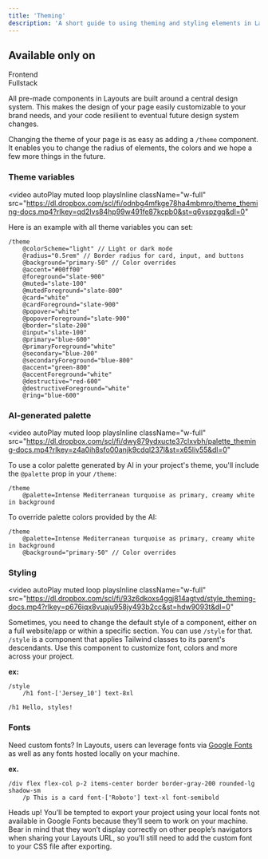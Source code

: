 ```yaml
---
title: 'Theming'
description: 'A short guide to using theming and styling elements in Layouts'
---
```


<div id="line_1" class="justify-start flex mt-[24px] gap-2 mb-[24px] items-center">
	<h2 id="line_2" class="font-medium text-gray-800 text-base">Available only on</h2>
		<div id="line_3" class="border bg-gradient-to-b from-blue-50 via-indigo-100 to-blue-100 border-blue-500/20 rounded-md py-0.5 px-1 h-min flex flex-col shadow-sm shadow-blue-500/20 w-fit items-center">
			<span class="text-[10px] font-medium text-blue-500">Frontend</span>
		</div>
	<div id="line_3" class="border bg-gradient-to-b from-green-50 to-green-100 border-green-500/20 rounded-md py-0.5 px-1 h-min flex flex-col shadow-sm shadow-green-500/20 w-fit items-center">
			<span class="text-[10px] font-medium text-green-700">Fullstack</span>
		</div>
</div>

All pre-made components in Layouts are built around a central design system.
This makes the design of your page easily customizable to your brand needs, and your code resilient to eventual future design system changes.

Changing the theme of your page is as easy as adding a `/theme` component.
It enables you to change the radius of elements, the colors and we hope a few more things in the future. 


### Theme variables

<video
	autoPlay
	muted
	loop
	playsInline
	className="w-full"
	src="https://dl.dropbox.com/scl/fi/odnbg4mfkge78ha4mbmro/theme_theming-docs.mp4?rlkey=qd2lvs84hp99w491fe87kcpb0&st=q6vspzgq&dl=0"
 ></video>


Here is an example with all theme variables you can set:
```syntax Layouts
/theme
	@colorScheme="light" // Light or dark mode
	@radius="0.5rem" // Border radius for card, input, and buttons
	@background="primary-50" // Color overrides
	@accent="#00ff00"
	@foreground="slate-900"
	@muted="slate-100"
	@mutedForeground="slate-800"
	@card="white"
	@cardForeground="slate-900"
	@popover="white"
	@popoverForeground="slate-900"
	@border="slate-200"
	@input="slate-100"
	@primary="blue-600"
	@primaryForeground="white"
	@secondary="blue-200"
	@secondaryForeground="blue-800"
	@accent="green-800"
	@accentForeground="white"
	@destructive="red-600"
	@destructiveForeground="white"
	@ring="blue-600"
```

### AI-generated palette

<video
	autoPlay
	muted
	loop
	playsInline
	className="w-full"
	src="https://dl.dropbox.com/scl/fi/dwy879ydxucte37clxvbh/palette_theming-docs.mp4?rlkey=z4a0ih8sfo00anjk9cdql237l&st=x65liv55&dl=0"
 ></video>

To use a color palette generated by AI in your project's theme, you'll include the `@palette` prop in your `/theme`: 

```syntax Layouts
/theme
	@palette=Intense Mediterranean turquoise as primary, creamy white in background
```

To override palette colors provided by the AI: 
```syntax Layouts
/theme
	@palette=Intense Mediterranean turquoise as primary, creamy white in background
	@background="primary-50" // Color overrides
```
### Styling 
<video
	autoPlay
	muted
	loop
	playsInline
	className="w-full"
	src="https://dl.dropbox.com/scl/fi/93z6dkoxs4ggj814agtvd/style_theming-docs.mp4?rlkey=p676iqx8vuaju958jy493b2cc&st=hdw9093t&dl=0"
></video>

Sometimes, you need to change the default style of a component, either on a full website/app or within a specific section.
You can use `/style` for that. `/style` is a component that applies Tailwind classes to its parent's descendants. Use this component to customize font, colors and more across your project.

**ex:**
```syntax Layouts
/style
	/h1 font-['Jersey_10'] text-8xl

/h1 Hello, styles!
```

### Fonts 
Need custom fonts? In Layouts, users can leverage fonts via [Google Fonts](https://fonts.google.com/) as well as any fonts hosted locally on your machine. 

**ex.**
``` syntax Layouts
/div flex flex-col p-2 items-center border border-gray-200 rounded-lg shadow-sm
	/p This is a card font-['Roboto'] text-xl font-semibold
```

<Info> Heads up! You’ll be tempted to export your project using your local fonts not available in Google Fonts because they’ll seem to work on your machine. 
Bear in mind that they won’t display correctly on other people’s navigators when sharing your Layouts URL, so you'll still need to add the custom font to your CSS file after exporting.</Info>

